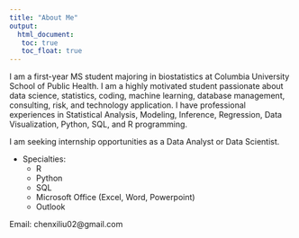 ```yaml
---
title: "About Me"
output: 
  html_document:
   toc: true
   toc_float: true
---
```


I am a first-year MS student majoring in biostatistics at Columbia University School of Public Health. I am a highly motivated student passionate about data science, statistics, coding, machine learning, database management, consulting, risk, and technology application. I have professional experiences in Statistical Analysis, Modeling, Inference, Regression, Data Visualization, Python, SQL, and R programming. 

I am seeking internship opportunities as a Data Analyst or Data Scientist.

* Specialties:
  + R
  + Python
  + SQL
  + Microsoft Office (Excel, Word, Powerpoint)
  + Outlook 

Email: chenxiliu02@gmail.com